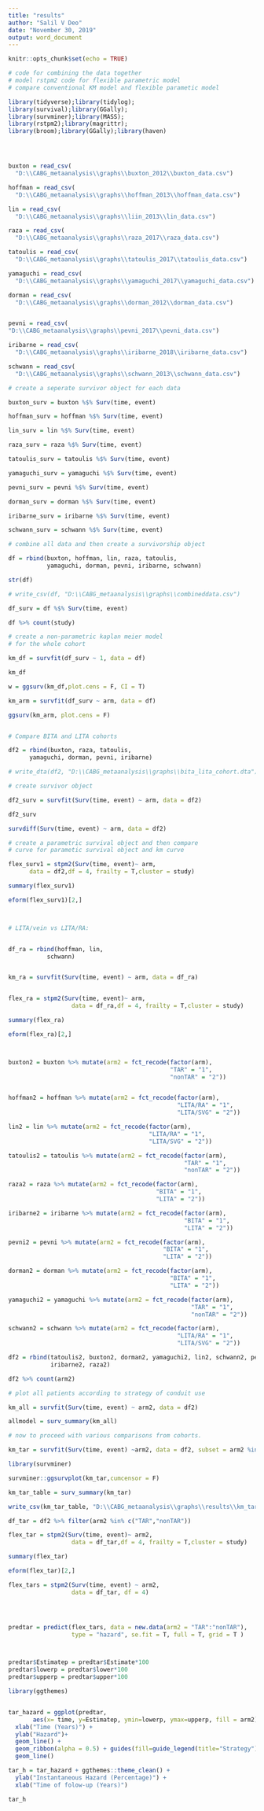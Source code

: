 ```yaml
---
title: "results"
author: "Salil V Deo"
date: "November 30, 2019"
output: word_document
---
```


```r
knitr::opts_chunk$set(echo = TRUE)
```

```r
# code for combining the data together
# model rstpm2 code for flexible parametric model
# compare conventional KM model and flexible parametic model

library(tidyverse);library(tidylog);
library(survival);library(GGally);
library(survminer);library(MASS);
library(rstpm2);library(magrittr);
library(broom);library(GGally);library(haven)




buxton = read_csv(
  "D:\\CABG_metaanalysis\\graphs\\buxton_2012\\buxton_data.csv")

hoffman = read_csv(
  "D:\\CABG_metaanalysis\\graphs\\hoffman_2013\\hoffman_data.csv")

lin = read_csv(
  "D:\\CABG_metaanalysis\\graphs\\liin_2013\\lin_data.csv")

raza = read_csv(
  "D:\\CABG_metaanalysis\\graphs\\raza_2017\\raza_data.csv")

tatoulis = read_csv(
  "D:\\CABG_metaanalysis\\graphs\\tatoulis_2017\\tatoulis_data.csv")

yamaguchi = read_csv(
  "D:\\CABG_metaanalysis\\graphs\\yamaguchi_2017\\yamaguchi_data.csv")

dorman = read_csv(
  "D:\\CABG_metaanalysis\\graphs\\dorman_2012\\dorman_data.csv")


pevni = read_csv(
"D:\\CABG_metaanalysis\\graphs\\pevni_2017\\pevni_data.csv")

iribarne = read_csv(
  "D:\\CABG_metaanalysis\\graphs\\iribarne_2018\\iribarne_data.csv")

schwann = read_csv(
  "D:\\CABG_metaanalysis\\graphs\\schwann_2013\\schwann_data.csv")

# create a seperate survivor object for each data

buxton_surv = buxton %$% Surv(time, event)

hoffman_surv = hoffman %$% Surv(time, event)

lin_surv = lin %$% Surv(time, event)

raza_surv = raza %$% Surv(time, event)

tatoulis_surv = tatoulis %$% Surv(time, event)

yamaguchi_surv = yamaguchi %$% Surv(time, event)

pevni_surv = pevni %$% Surv(time, event)

dorman_surv = dorman %$% Surv(time, event)

iribarne_surv = iribarne %$% Surv(time, event)

schwann_surv = schwann %$% Surv(time, event)

# combine all data and then create a survivorship object

df = rbind(buxton, hoffman, lin, raza, tatoulis, 
           yamaguchi, dorman, pevni, iribarne, schwann)

str(df)

# write_csv(df, "D:\\CABG_metaanalysis\\graphs\\combineddata.csv")

df_surv = df %$% Surv(time, event)

df %>% count(study)

# create a non-parametric kaplan meier model 
# for the whole cohort

km_df = survfit(df_surv ~ 1, data = df)

km_df

w = ggsurv(km_df,plot.cens = F, CI = T)

km_arm = survfit(df_surv ~ arm, data = df)

ggsurv(km_arm, plot.cens = F)


# Compare BITA and LITA cohorts 

df2 = rbind(buxton, raza, tatoulis, 
      yamaguchi, dorman, pevni, iribarne)

# write_dta(df2, "D:\\CABG_metaanalysis\\graphs\\bita_lita_cohort.dta")

# create survivor object

df2_surv = survfit(Surv(time, event) ~ arm, data = df2)

df2_surv

survdiff(Surv(time, event) ~ arm, data = df2)

# create a parametric survival object and then compare
# curve for parametic survival object and km curve

flex_surv1 = stpm2(Surv(time, event)~ arm, 
      data = df2,df = 4, frailty = T,cluster = study)

summary(flex_surv1)

eform(flex_surv1)[2,]



# LITA/vein vs LITA/RA:


df_ra = rbind(hoffman, lin, 
           schwann)


km_ra = survfit(Surv(time, event) ~ arm, data = df_ra)


flex_ra = stpm2(Surv(time, event)~ arm, 
                  data = df_ra,df = 4, frailty = T,cluster = study)

summary(flex_ra)

eform(flex_ra)[2,]




```


```r

buxton2 = buxton %>% mutate(arm2 = fct_recode(factor(arm),
                                              "TAR" = "1",
                                              "nonTAR" = "2"))


hoffman2 = hoffman %>% mutate(arm2 = fct_recode(factor(arm),
                                                "LITA/RA" = "1",
                                                "LITA/SVG" = "2"))

lin2 = lin %>% mutate(arm2 = fct_recode(factor(arm),
                                        "LITA/RA" = "1",
                                        "LITA/SVG" = "2"))

tatoulis2 = tatoulis %>% mutate(arm2 = fct_recode(factor(arm),
                                                  "TAR" = "1",
                                                  "nonTAR" = "2"))

raza2 = raza %>% mutate(arm2 = fct_recode(factor(arm),
                                          "BITA" = "1",
                                          "LITA" = "2"))

iribarne2 = iribarne %>% mutate(arm2 = fct_recode(factor(arm),
                                                  "BITA" = "1",
                                                  "LITA" = "2"))

pevni2 = pevni %>% mutate(arm2 = fct_recode(factor(arm),
                                            "BITA" = "1",
                                            "LITA" = "2"))

dorman2 = dorman %>% mutate(arm2 = fct_recode(factor(arm),
                                              "BITA" = "1",
                                              "LITA" = "2"))

yamaguchi2 = yamaguchi %>% mutate(arm2 = fct_recode(factor(arm),
                                                    "TAR" = "1",
                                                    "nonTAR" = "2"))

schwann2 = schwann %>% mutate(arm2 = fct_recode(factor(arm),
                                                "LITA/RA" = "1",
                                                "LITA/SVG" = "2"))

df2 = rbind(tatoulis2, buxton2, dorman2, yamaguchi2, lin2, schwann2, pevni2,
            iribarne2, raza2)

df2 %>% count(arm2)

```



```r

# plot all patients according to strategy of conduit use

km_all = survfit(Surv(time, event) ~ arm2, data = df2)

allmodel = surv_summary(km_all)

# now to proceed with various comparisons from cohorts.

km_tar = survfit(Surv(time, event) ~arm2, data = df2, subset = arm2 %in% c("TAR", "nonTAR"))

library(survminer)

survminer::ggsurvplot(km_tar,cumcensor = F)

km_tar_table = surv_summary(km_tar)

write_csv(km_tar_table, "D:\\CABG_metaanalysis\\graphs\\results\\km_tar_table.csv")

df_tar = df2 %>% filter(arm2 %in% c("TAR","nonTAR"))

flex_tar = stpm2(Surv(time, event)~ arm2, 
                  data = df_tar,df = 4, frailty = T,cluster = study)

summary(flex_tar)

eform(flex_tar)[2,]

flex_tars = stpm2(Surv(time, event) ~ arm2, 
                  data = df_tar, df = 4)




predtar = predict(flex_tars, data = new.data(arm2 = "TAR":"nonTAR"),
                  type = "hazard", se.fit = T, full = T, grid = T )



predtar$Estimatep = predtar$Estimate*100
predtar$lowerp = predtar$lower*100
predtar$upperp = predtar$upper*100

library(ggthemes)


tar_hazard = ggplot(predtar,
       aes(x= time, y=Estimatep, ymin=lowerp, ymax=upperp, fill = arm2)) + scale_color_manual(values = c("blue","maroon")) + 
  xlab("Time (Years)") +
  ylab("Hazard")+
  geom_line() +
  geom_ribbon(alpha = 0.5) + guides(fill=guide_legend(title="Strategy")) + 
  geom_line() 

tar_h = tar_hazard + ggthemes::theme_clean() + 
  ylab("Instantaneous Hazard (Percentage)") +
  xlab("Time of folow-up (Years)") 

tar_h



```

